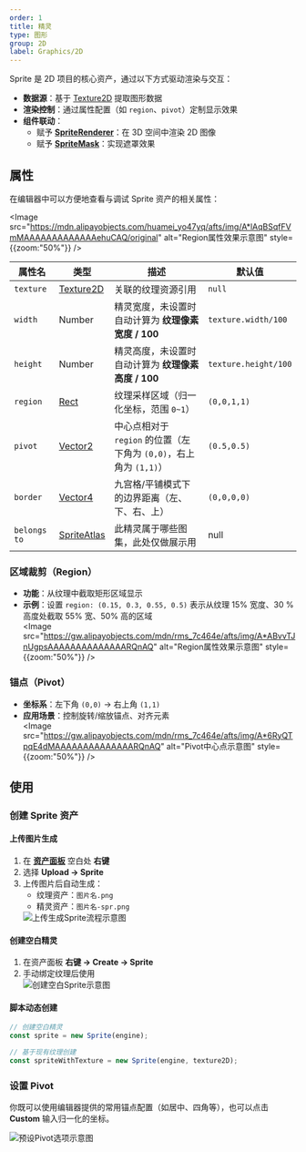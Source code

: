 ```yaml
---
order: 1
title: 精灵
type: 图形
group: 2D
label: Graphics/2D
---
```


Sprite 是 2D 项目的核心资产，通过以下方式驱动渲染与交互：
- **数据源**：基于 [Texture2D](/docs/graphics/texture/2d/) 提取图形数据
- **渲染控制**：通过属性配置（如 `region`、`pivot`）定制显示效果
- **组件联动**：
  - 赋予 **[SpriteRenderer](/apis/core/#SpriteRenderer)**：在 3D 空间中渲染 2D 图像
  - 赋予 **[SpriteMask](/docs/graphics/2D/spriteMask/)**：实现遮罩效果

## 属性

在编辑器中可以方便地查看与调试 Sprite 资产的相关属性：

<Image src="https://mdn.alipayobjects.com/huamei_yo47yq/afts/img/A*lAqBSqfFVmMAAAAAAAAAAAAAehuCAQ/original" alt="Region属性效果示意图" style={{zoom:"50%"}} />

| 属性名              | 类型                     | 描述                                                                 | 默认值               |
|---------------------|--------------------------|--------------------------------------------------------------------|---------------------|
| `texture`           | [Texture2D](/apis/core/#Texture2D) | 关联的纹理资源引用                                                   | `null`              |
| `width`             | Number                   | 精灵宽度，未设置时自动计算为 **纹理像素宽度 / 100**                    | `texture.width/100` |
| `height`            | Number                   | 精灵高度，未设置时自动计算为 **纹理像素高度 / 100**                    | `texture.height/100`|
| `region`            | [Rect](/apis/math/#Rect)  | 纹理采样区域（归一化坐标，范围 `0~1`）                                | `(0,0,1,1)`         |
| `pivot`             | [Vector2](/apis/math/#Vector2) | 中心点相对于 `region` 的位置（左下角为 `(0,0)`，右上角为 `(1,1)`）    | `(0.5,0.5)`         |
| `border`            | [Vector4](/apis/math/#Vector4) | 九宫格/平铺模式下的边界距离（左、下、右、上）                         | `(0,0,0,0)`         |
| `belongs to`        | [SpriteAtlas](/apis/core/#SpriteAtlas) | 此精灵属于哪些图集，此处仅做展示用                         | null         |

### 区域裁剪（Region）
- **功能**：从纹理中截取矩形区域显示  
- **示例**：设置 `region: (0.15, 0.3, 0.55, 0.5)` 表示从纹理 15% 宽度、30 %高度处截取 55% 宽、50% 高的区域  
  <Image src="https://gw.alipayobjects.com/mdn/rms_7c464e/afts/img/A*ABvvTJnUgpsAAAAAAAAAAAAAARQnAQ" alt="Region属性效果示意图" style={{zoom:"50%"}} />

### 锚点（Pivot）
- **坐标系**：左下角 `(0,0)` → 右上角 `(1,1)`  
- **应用场景**：控制旋转/缩放锚点、对齐元素  
  <Image src="https://gw.alipayobjects.com/mdn/rms_7c464e/afts/img/A*6RyQTpqE4dMAAAAAAAAAAAAAARQnAQ" alt="Pivot中心点示意图" style={{zoom:"50%"}} />

## 使用

### 创建 Sprite 资产
#### 上传图片生成
1. 在 **[资产面板](/docs/assets/interface/)** 空白处 **右键**  
2. 选择 **Upload → Sprite**  
3. 上传图片后自动生成：  
   - 纹理资产：`图片名.png`  
   - 精灵资产：`图片名-spr.png`  
   <Image src="https://mdn.alipayobjects.com/huamei_yo47yq/afts/img/A*bRghQqoN1GAAAAAAAAAAAAAADhuCAQ/original" alt="上传生成Sprite流程示意图" />

#### 创建空白精灵
1. 在资产面板 **右键 → Create → Sprite**  
2. 手动绑定纹理后使用  
   <Image src="https://mdn.alipayobjects.com/huamei_yo47yq/afts/img/A*Gv96TrKvRkEAAAAAAAAAAAAADhuCAQ/original" alt="创建空白Sprite示意图" />

#### 脚本动态创建
```typescript
// 创建空白精灵
const sprite = new Sprite(engine);

// 基于现有纹理创建
const spriteWithTexture = new Sprite(engine, texture2D);
```

### 设置 Pivot

你既可以使用编辑器提供的常用锚点配置（如居中、四角等），也可以点击 **Custom** 输入归一化的坐标。

<Image src="https://mdn.alipayobjects.com/huamei_yo47yq/afts/img/A*84hTTLJBccQAAAAAAAAAAAAAehuCAQ/original" alt="预设Pivot选项示意图" />
